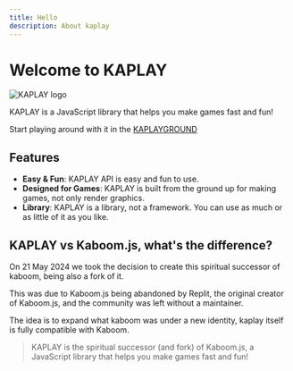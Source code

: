 ```yaml
---
title: Hello
description: About kaplay
---
```


# Welcome to KAPLAY

<img 
  src={kaplayGif.src} 
  alt="KAPLAY logo" 
  class="aspect-video object-scale-down max-h-96"
/>

KAPLAY is a JavaScript library that helps you make games fast and fun!

Start playing around with it in the [KAPLAYGROUND](https://play.kaplayjs.com)

## Features

- **Easy & Fun**: KAPLAY API is easy and fun to use.
- **Designed for Games**: KAPLAY is built from the ground up for making games, not only render graphics.
- **Library**: KAPLAY is a library, not a framework. You can use as much or as little of it as you like.

## KAPLAY vs Kaboom.js, what's the difference?

On 21 May 2024 we took the decision to create this spiritual successor of kaboom, being also a fork of it.

This was due to Kaboom.js being abandoned by Replit, the original creator of Kaboom.js, and the community was left without a maintainer.

The idea is to expand what kaboom was under a new identity, kaplay itself is fully compatible with Kaboom.

> KAPLAY is the spiritual successor (and fork) of Kaboom.js, a JavaScript library
> that helps you make games fast and fun!
